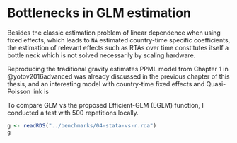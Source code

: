 \chapter{Efficient Fitting of Linear Models}

# Bottlenecks in GLM estimation

Besides the classic estimation problem of linear dependence when using fixed effects, which leads to `NA` estimated country-time specific coefficients, the estimation of relevant effects such as RTAs over time constitutes itself a bottle neck which is not solved necessarily by scaling hardware.

<!-- Certainly, more powerful processors allow a faster estimation for some statistical models, but fitting times are very consistent on scaled hardware, so a solution for competitive fitting times is related to a different fitting algorithm. -->

Reproducing the traditional gravity estimates PPML model from Chapter 1 in @yotov2016advanced was already discussed in the previous chapter of this thesis, and an interesting model with country-time fixed effects and Quasi-Poisson link is
\begin{align*}
X_{ij,t} =& \:\exp\left[\pi_{i,t} + \chi_{i,t} + \beta_1 \log(DIST)_{i,j} + \beta_2 CNTG_{i,j} +\right.\\
\text{ }& \:\left.\beta_3 LANG_{i,j} + \beta_4 CLNY_{i,j}\right] \times \varepsilon_{ij,t}
\end{align*}

To compare GLM vs the proposed Efficient-GLM (EGLM) function, I conducted a test with 500 repetitions locally.

```r
g <- readRDS("../benchmarks/04-stata-vs-r.rda")
g
```
